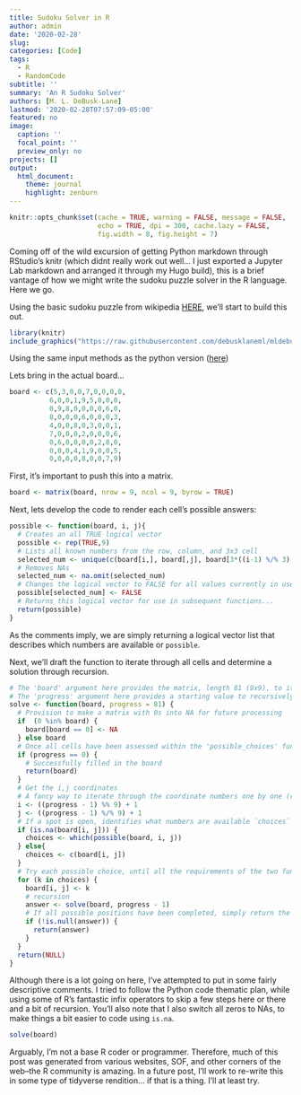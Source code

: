 ```yaml
---
title: Sudoku Solver in R
author: admin
date: '2020-02-28'
slug:  
categories: [Code]
tags:
  - R
  - RandomCode
subtitle: ''
summary: 'An R Sudoku Solver'
authors: [M. L. DeBusk-Lane]
lastmod: '2020-02-28T07:57:09-05:00'
featured: no
image:
  caption: ''
  focal_point: ''
  preview_only: no
projects: []
output: 
  html_document:
    theme: journal
    highlight: zenburn
---
```

```r
knitr::opts_chunk$set(cache = TRUE, warning = FALSE, message = FALSE, 
                      echo = TRUE, dpi = 300, cache.lazy = FALSE,
                      fig.width = 8, fig.height = 7)
```

Coming off of the wild excursion of getting Python markdown through RStudio's knitr (which didnt really work out well... I just exported a Jupyter Lab markdown and arranged it through my Hugo build), this is a brief vantage of how we might write the sudoku puzzle solver in the R language. Here we go. 

Using the basic sudoku puzzle from wikipedia [HERE](https://en.wikipedia.org/wiki/Sudoku), we'll start to build this out. 

```r
library(knitr)
include_graphics("https://raw.githubusercontent.com/debusklaneml/mldebusklane.com/master/content/post/Random_Code/sudoku.png") 
```

Using the same input methods as the python version ([here](https://www.mldebusklane.com/post/random_code/sudoku/))

Lets bring in the actual board...
```r
board <- c(5,3,0,0,7,0,0,0,0,
          6,0,0,1,9,5,0,0,0,
          0,9,8,0,0,0,0,6,0,
          8,0,0,0,6,0,0,0,3,
          4,0,0,8,0,3,0,0,1,
          7,0,0,0,2,0,0,0,6,
          0,6,0,0,0,0,2,8,0,
          0,0,0,4,1,9,0,0,5,
          0,0,0,0,8,0,0,7,9)
```

First, it's important to push this into a matrix. 

```r
board <- matrix(board, nrow = 9, ncol = 9, byrow = TRUE) 
```

Next, lets develop the code to render each cell's possible answers: 

```r
possible <- function(board, i, j){
  # Creates an all TRUE logical vector
  possible <- rep(TRUE,9)
  # Lists all known numbers from the row, column, and 3x3 cell
  selected_num <- unique(c(board[i,], board[,j], board[3*((i-1) %/% 3) + 1:3, 3*((j-1) %/% 3) + 1:3]))
  # Removes NAs
  selected_num <- na.omit(selected_num)
  # Changes the logical vector to FALSE for all values currently in use for the row, column, and 3x3 cell
  possible[selected_num] <- FALSE
  # Returns this logical vector for use in subsequent functions...
  return(possible)
}
```

As the comments imply, we are simply returning a logical vector list that describes which numbers are available or `possible`. 

Next, we'll draft the function to iterate through all cells and determine a solution through recursion. 

```r
# The 'board' argument here provides the matrix, length 81 (9x9), to iterate through. 
# The 'progress' argument here provides a starting value to recursively iterate through. 
solve <- function(board, progress = 81) {
  # Provision to make a matrix with 0s into NA for future processing
  if  (0 %in% board) {
    board[board == 0] <- NA
  } else board
  # Once all cells have been assessed within the 'possible_choices' function, it stops the recursion. 
  if (progress == 0) {
    # Successfully filled in the board
    return(board)
  }
  # Get the i,j coordinates
  # A fancy way to iterate through the coordinate numbers one by one (right to left, bottom to top)
  i <- ((progress - 1) %% 9) + 1 
  j <- ((progress - 1) %/% 9) + 1 
  # If a spot is open, identifies what numbers are available `choices`
  if (is.na(board[i, j])) {
    choices <- which(possible(board, i, j))
  } else{
    choices <- c(board[i, j])
  }
  # Try each possible choice, until all the requirements of the two functions are satisfied. 
  for (k in choices) {
    board[i, j] <- k
    # recursion
    answer <- solve(board, progress - 1)
    # If all possible positions have been completed, simply return the answer. 
    if (!is.null(answer)) {
      return(answer)
    }
  }
  return(NULL)
}
```

Although there is a lot going on here, I've attempted to put in some fairly descriptive comments. I tried to follow the Python code thematic plan, while using some of R's fantastic infix operators to skip a few steps here or there and a bit of recursion. You'll also note that I also switch all zeros to NAs, to make things a bit easier to code using `is.na`.

```r
solve(board)
```

Arguably, I'm not a base R coder or programmer. Therefore, much of this post was generated from various websites, SOF, and other corners of the web--the R community is amazing. In a future post, I'll work to re-write this in some type of tidyverse rendition... if that is a thing. I'll at least try. 
